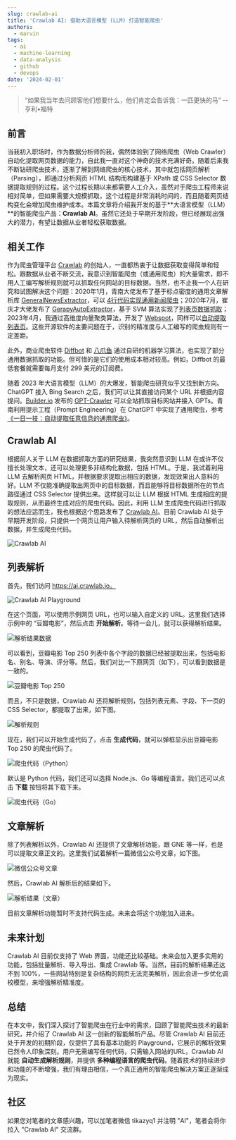 ```yaml
---
slug: crawlab-ai
title: 'Crawlab AI: 借助大语言模型 (LLM) 打造智能爬虫'
authors:
  - marvin
tags:
  - ai
  - machine-learning
  - data-analysis
  - github
  - devops
date: '2024-02-01'
---
```

> “如果我当年去问顾客他们想要什么，他们肯定会告诉我：一匹更快的马” -- 亨利•福特

## 前言

当我初入职场时，作为数据分析师的我，偶然体验到了网络爬虫（Web Crawler）自动化提取网页数据的能力，自此我一直对这个神奇的技术充满好奇。随着后来我不断钻研爬虫技术，逐渐了解到网络爬虫的核心技术，其中就包括网页解析（Parsing），即通过分析网页 HTML 结构而构建基于 XPath 或 CSS Selector 数据提取规则的过程。这个过程长期以来都需要人工介入，虽然对于爬虫工程师来说相对简单，但如果需要大规模抓取，这个过程是非常消耗时间的，而且随着网页结构变化会增加爬虫维护成本。本篇文章将介绍我开发的基于**大语言模型（LLM）**的智能爬虫产品：**Crawlab AI**。虽然它还处于早期开发阶段，但已经展现出强大的潜力，有望让数据从业者轻松获取数据。

## 相关工作

作为爬虫管理平台 [Crawlab](https://github.com/crawlab-team/crawlab) 的创始人，一直都热衷于让数据获取变得简单和轻松。跟数据从业者不断交流，我意识到智能爬虫（或通用爬虫）的大量需求，即不用人工编写解析规则就可以抓取任何网站的目标数据。当然，也不止我一个人在研究和试图解决这个问题：2020年1月，青南大佬发布了基于标点密度的通用文章解析库 [GeneralNewsExtractor](https://github.com/GeneralNewsExtractor/GeneralNewsExtractor)，可以 [4行代码实现通用新闻爬虫](https://mp.weixin.qq.com/s/i8tDcwgaHAS_oBX8w0BPRw)；2020年7月，崔庆才大佬发布了 [GerapyAutoExtractor](https://github.com/Gerapy/GerapyAutoExtractor)，基于 SVM 算法实现了[列表页数据抓取](https://mp.weixin.qq.com/s/3KK80OdgRO3rmk3LYz-2OQ)；2023年4月，我通过高维度向量聚类算法，开发了 [Webspot](https://github.com/crawlab-team/webspot)，同样可以[自动提取列表页](https://mp.weixin.qq.com/s/C97h_0Q7oEZRsQfxt6etPg)。这些开源软件的主要问题在于，识别的精准度与人工编写的爬虫规则有一定差距。

此外，商业爬虫软件 [Diffbot](https://www.diffbot.com) 和 [八爪鱼](https://www.octoparse.com) 通过自研的机器学习算法，也实现了部分通用数据抓取的功能。但可惜的是它们的使用成本相对较高。例如，Diffbot 的最低套餐就需要每月支付 299 美元的订阅费。

<!--truncate-->
随着 2023 年大语言模型（LLM）的大爆发，智能爬虫研究似乎又找到新方向。ChatGPT 接入 Bing Search 之后，我们可以让其直接访问某个 URL 并根据内容提问。[Builder.io](https://www.builder.io) 发布的 [GPT-Crawler](https://github.com/BuilderIO/gpt-crawler) 可以全站抓取目标网站并接入 GPTs。青南利用提示工程（Prompt Engineering）在 ChatGPT 中实现了通用爬虫，参考[《一日一技：自动提取任意信息的通用爬虫》](https://mp.weixin.qq.com/s/4J-kofsfFDiV1FxGlTJLfA)。

## Crawlab AI

根据前人关于 LLM 在数据抓取方面的研究结果，我突然意识到 LLM 在或许不仅擅长处理文本，还可以处理更多非结构化数据，包括 HTML。于是，我试着利用 LLM 去解析网页 HTML，并根据要求提取出相应的数据，发现效果出人意料的好。LLM 不仅能准确提取出网页中的目标数据，而且能够将目标数据所在的节点路径通过 CSS Selector 提供出来。这样就可以让 LLM 根据 HTML 生成相应的提取规则，从而最终生成对应的爬虫代码。因此，利用 LLM 生成爬虫代码进行抓取的想法应运而生，我也根据这个思路发布了 [Crawlab AI](https://ai.crawlab.io)。目前 Crawlab AI 处于早期开发阶段，只提供一个网页让用户输入待解析网页的 URL，然后自动解析出数据，并生成爬虫代码。

![Crawlab AI](https://codao.crawlab.cn/images/2024-02-01-142700.png)

## 列表解析

首先，我们访问 https://ai.crawlab.io。

![Crawlab AI Playground](https://codao.crawlab.cn/images/2024-02-01-140853.png)

在这个页面，可以使用示例网页 URL，也可以输入自定义的 URL。这里我们选择示例中的 “豆瓣电影”，然后点击 **开始解析**。等待一会儿，就可以获得解析结果。

![解析结果数据](https://codao.crawlab.cn/images/2024-02-01-140802.png)

可以看到，豆瓣电影 Top 250 列表中各个字段的数据已经被提取出来，包括电影名、别名、导演、评分等。然后，我们对比一下原网页（如下），可以看到数据是一致的。

![豆瓣电影 Top 250](https://codao.crawlab.cn/images/2024-02-01-141007.png)

而且，不只是数据，Crawlab AI 还将解析规则，包括列表元素、字段、下一页的 CSS Selector，都提取了出来，如下图。

![解析规则](https://codao.crawlab.cn/images/2024-02-01-141447.png)

现在，我们可以开始生成代码了，点击 **生成代码**，就可以弹框显示出豆瓣电影 Top 250 的爬虫代码了。

![爬虫代码（Python）](https://codao.crawlab.cn/images/2024-02-01-141714.png)

默认是 Python 代码，我们还可以选择 Node.js、Go 等编程语言。我们还可以点击 **下载** 按钮将其下载下来。

![爬虫代码（Go）](https://codao.crawlab.cn/images/2024-02-01-141829.png)

## 文章解析

除了列表解析以外，Crawlab AI 还提供了文章解析功能，跟 GNE 等一样，也是可以提取文章正文的。这里我们试着解析一篇微信公众号文章，如下图。

![微信公众号文章](https://codao.crawlab.cn/images/2024-02-01-142119.png)

然后，Crawlab AI 解析后的结果如下。

![解析结果（文章）](https://codao.crawlab.cn/images/2024-02-01-142218.png)

目前文章解析功能暂时不支持代码生成。未来会将这个功能加入进来。

## 未来计划

Crawlab AI 目前仅支持了 Web 界面，功能还比较基础。未来会加入更多实用的功能，包括批量解析、导入导出、集成 Crawlab 等。当然，目前的解析结果还达不到 100%，一些网站特别是复杂结构的网页无法完美解析，因此会进一步优化调校模型，来增强解析精准度。

## 总结

在本文中，我们深入探讨了智能爬虫在行业中的需求，回顾了智能爬虫技术的最新研究，并介绍了 Crawlab AI 这一创新的智能解析产品。尽管 Crawlab AI 目前还处于开发的初期阶段，仅提供了具有基本功能的 Playground，它展示的解析效果已然令人印象深刻。用户无需编写任何代码，只需输入网站的URL，Crawlab AI 就能 **自动生成解析规则**，并提供 **多种编程语言的爬虫代码**。随着技术的持续进步和功能的不断增强，我们有理由相信，一个真正通用的智能爬虫解决方案正逐渐成为现实。

## 社区

如果您对笔者的文章感兴趣，可以加笔者微信 tikazyq1 并注明 "AI"，笔者会将你拉入 "Crawlab AI" 交流群。
